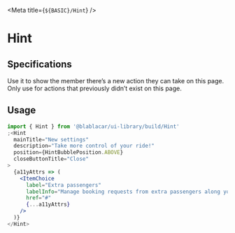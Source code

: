 

<Meta title={`${BASIC}/Hint`} />

# **Hint**

<Canvas>
  <Story name="Default">
    <BaseSection noHorizontalSpacing>
      <ItemsList>
        <ItemChoice label="Itinerary, date and time" href="#" />
        <ItemChoice label="Seats and options" href="#" />
        <Hint
          mainTitle="New settings"
          description="Take more control of your ride!"
          position={HintBubblePosition.ABOVE}
          hidden={false}
          closeButtonTitle="Close"
        >
          {a11yAttrs => (
            <ItemChoice
              label="Extra passengers"
              labelInfo="Manage booking requests from extra passengers along your way."
              href="#"
              {...a11yAttrs}
            />
          )}
        </Hint>
        <ItemChoice
          label="Price"
          labelInfo="We'll transfer passenger contributions to you after the ride."
          href="#"
        />
      </ItemsList>
    </BaseSection>
  </Story>
</Canvas>

## Specifications

Use it to show the member there’s a new action they can take on this page. Only use for actions that previously didn’t exist on this page.

## Usage

```jsx
import { Hint } from '@blablacar/ui-library/build/Hint'
;<Hint
  mainTitle="New settings"
  description="Take more control of your ride!"
  position={HintBubblePosition.ABOVE}
  closeButtonTitle="Close"
>
  {a11yAttrs => (
    <ItemChoice
      label="Extra passengers"
      labelInfo="Manage booking requests from extra passengers along your way."
      href="#"
      {...a11yAttrs}
    />
  )}
</Hint>
```

<ArgsTable of={Hint} />
